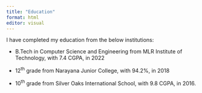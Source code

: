 ```yaml
---
title: "Education"
format: html
editor: visual
---
```


I have completed my education from the below institutions:

-   B.Tech in Computer Science and Engineering from MLR Institute of Technology, with 7.4 CGPA, in 2022

-   12^th^ grade from Narayana Junior College, with 94.2%, in 2018

-   10^th^ grade from Silver Oaks International School, with 9.8 CGPA, in 2016.
